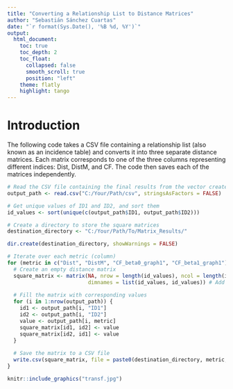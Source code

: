```yaml
---
title: "Converting a Relationship List to Distance Matrices"
author: "Sebastián Sánchez Cuartas"
date: "`r format(Sys.Date(), '%B %d, %Y')`"
output: 
  html_document:
    toc: true
    toc_depth: 2
    toc_float:
      collapsed: false
      smooth_scroll: true
      position: "left"
    theme: flatly
    highlight: tango
---
```


# **Introduction**

The following code takes a CSV file containing a relationship list (also known as an incidence table) and converts it into three separate distance matrices. Each matrix corresponds to one of the three columns representing different indices: Dist, DistM, and CF. The code then saves each of the matrices independently.

```r

# Read the CSV file containing the final results from the vector created in the previous step
output_path <- read.csv("C:/Your/Path/csv", stringsAsFactors = FALSE)

# Get unique values of ID1 and ID2, and sort them
id_values <- sort(unique(c(output_path$ID1, output_path$ID2)))

# Create a directory to store the square matrices
destination_directory <- "C:/Your/Path/To/Matrix_Results/"

dir.create(destination_directory, showWarnings = FALSE)

# Iterate over each metric (column)
for (metric in c("Dist", "DistM", "CF_beta0_graph1", "CF_beta1_graph1")) {
  # Create an empty distance matrix
  square_matrix <- matrix(NA, nrow = length(id_values), ncol = length(id_values), 
                          dimnames = list(id_values, id_values)) # Add more concatenated columns if necessary
  
  # Fill the matrix with corresponding values
  for (i in 1:nrow(output_path)) {
    id1 <- output_path[i, "ID1"]
    id2 <- output_path[i, "ID2"]
    value <- output_path[i, metric]
    square_matrix[id1, id2] <- value
    square_matrix[id2, id1] <- value
  }
  
  # Save the matrix to a CSV file
  write.csv(square_matrix, file = paste0(destination_directory, metric, ".csv"))
}


```

```r
knitr::include_graphics("transf.jpg")

```
